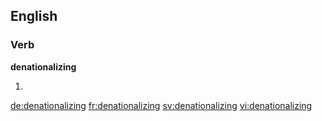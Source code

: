 
==English==

===Verb===
'''denationalizing'''

# {{present participle of|denationalize}}

[[de:denationalizing]]
[[fr:denationalizing]]
[[sv:denationalizing]]
[[vi:denationalizing]]